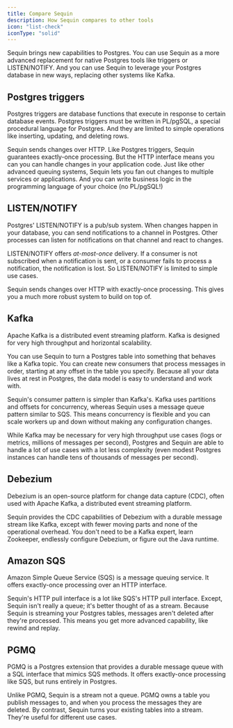 ```yaml
---
title: Compare Sequin
description: How Sequin compares to other tools
icon: "list-check"
iconType: "solid"
---
```


Sequin brings new capabilities to Postgres. You can use Sequin as a more advanced replacement for native Postgres tools like triggers or LISTEN/NOTIFY. And you can use Sequin to leverage your Postgres database in new ways, replacing other systems like Kafka.

## Postgres triggers

Postgres triggers are database functions that execute in response to certain database events. Postgres triggers must be written in PL/pgSQL, a special procedural language for Postgres. And they are limited to simple operations like inserting, updating, and deleting rows.

Sequin sends changes over HTTP. Like Postgres triggers, Sequin guarantees exactly-once processing. But the HTTP interface means you can you can handle changes in your application code. Just like other advanced queuing systems, Sequin lets you fan out changes to multiple services or applications. And you can write business logic in the programming language of your choice (no PL/pgSQL!)

## LISTEN/NOTIFY

Postgres' LISTEN/NOTIFY is a pub/sub system. When changes happen in your database, you can send notifications to a channel in Postgres. Other processes can listen for notifications on that channel and react to changes.

LISTEN/NOTIFY offers _at-most-once_ delivery. If a consumer is not subscribed when a notification is sent, or a consumer fails to process a notification, the notification is lost. So LISTEN/NOTIFY is limited to simple use cases.

Sequin sends changes over HTTP with exactly-once processing. This gives you a much more robust system to build on top of.

## Kafka

Apache Kafka is a distributed event streaming platform. Kafka is designed for very high throughput and horizontal scalability.

You can use Sequin to turn a Postgres table into something that behaves like a Kafka topic. You can create new consumers that process messages in order, starting at any offset in the table you specify. Because all your data lives at rest in Postgres, the data model is easy to understand and work with.

Sequin's consumer pattern is simpler than Kafka's. Kafka uses partitions and offsets for concurrency, whereas Sequin uses a message queue pattern similar to SQS. This means concurrency is flexible and you can scale workers up and down without making any configuration changes.

While Kafka may be necessary for very high throughput use cases (logs or metrics, millions of messages per second), Postgres and Sequin are able to handle a lot of use cases with a lot less complexity (even modest Postgres instances can handle tens of thousands of messages per second).

## Debezium

Debezium is an open-source platform for change data capture (CDC), often used with Apache Kafka, a distributed event streaming platform.

Sequin provides the CDC capabilities of Debezium with a durable message stream like Kafka, except with fewer moving parts and none of the operational overhead. You don't need to be a Kafka expert, learn Zookeeper, endlessly configure Debezium, or figure out the Java runtime.

## Amazon SQS

Amazon Simple Queue Service (SQS) is a message queuing service. It offers exactly-once processing over an HTTP interface.

Sequin's HTTP pull interface is a lot like SQS's HTTP pull interface. Except, Sequin isn't really a queue; it's better thought of as a stream. Because Sequin is streaming your Postgres tables, messages aren't deleted after they're processed. This means you get more advanced capability, like rewind and replay.

## PGMQ

PGMQ is a Postgres extension that provides a durable message queue with a SQL interface that mimics SQS methods. It offers exactly-once processing like SQS, but runs entirely in Postgres.

Unlike PGMQ, Sequin is a stream not a queue. PGMQ owns a table you publish messages to, and when you process the messages they are deleted. By contrast, Sequin turns your existing tables into a stream. They're useful for different use cases.
